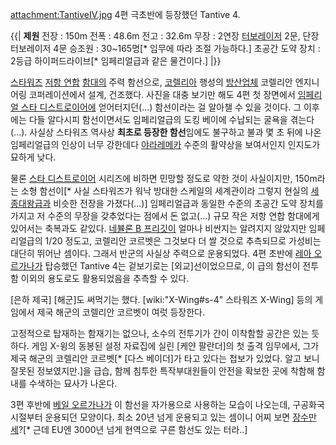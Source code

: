attachment:TantiveIV.jpg
4편 극초반에 등장했던 Tantive 4.

{{|
'''제원''' 
전장 : 150m
전폭 : 48.6m
전고 : 32.6m
무장 : 2연장 [[터보레이저]] 2문, 단장 터보레이저 4문
승조원 : 30~165명[* 임무에 따라 조절 가능하다.]
초공간 도약 장치 : 2등급 하이퍼드라이브[* 임페리얼급과 같은 물건이다.]
|}}


[[스타워즈]] [[저항 연합]] [[함대]]의 주력 함선으로, [[코렐리아]] 행성의 [[방산업체]] 코렐리안 엔지니어링 코퍼레이션에서 설계, 건조했다. 사진을 대충 보기만 해도 4편 첫 장면에서 [[임페리얼 스타 디스트로이어]]에 얻어터지던(...) 함선이라는 걸 알아챌 수 있을 것이다. 그 이후에는 다들 알다시피 함선이면서도 임페리얼급의 도킹 베이에 수납되는 굴욕을 겪는다(...). 사실상 스타워즈 역사상 '''최초로 등장한 함선'''임에도 불구하고 불과 몇 초 뒤에 나온 임페리얼급의 인상이 너무 강한데다 [[야라레메카]] 수준의 활약상을 보여서인지 인지도가 묘하게 낮다.

물론 [[스타 디스트로이어]] 시리즈에 비하면 민망할 정도로 약한 것이 사실이지만, 150m라는 소형 함선이[* 사실 스타워즈가 워낙 방대한 스케일의 세계관이라 그렇지 현실의 [[세종대왕급]]과 비슷한 전장을 가졌다(...)] 임페리얼급과 동일한 수준의 초공간 도약 장치를 가지고 저 수준의 무장을 갖추었다는 점에서 돈 없고(...) 규모 작은 저항 연합 함대에게 있어서는 축복과도 같있다. [[네뷸론 B 프리깃]]이 얼마나 비싼지는 알려지지 않았지만 임페리얼급의 1/20 정도고, 코렐리안 코르벳은 그것보다 더 쌀 것으로 추측되므로 가성비는 대단히 뛰어난 셈이다. 그래서 반군의 사실상 주력으로 운용되었다. 4편 초반에 [[레아 오르가나]]가 탑승했던 Tantive 4는 겉보기로는 [외교]선이었으므로, 이 급의 함선이 전투함 이외의 용도로도 활용되었음을 추측할 수 있다.

[은하 제국] [해군]도 써먹기는 했다. [wiki:"X-Wing#s-4" 스타워즈 X-Wing] 등의 게임에서 제국 해군의 코렐리안 코르벳이 여럿 등장한다.

고정적으로 탑재하는 함재기는 없으나, 소수의 전투기가 간이 이착함할 공간은 있는 듯 하다. 게임 X-윙의 동봉된 설정 자료집에 실린 [케얀 팔란더]의 첫 출격 임무에서, 그가 제국 해군의 코렐리안 코르벳[* [다스 베이더]가 타고 있다는 첩보가 있었다. 알고 보니 잘못된 정보였지만.]을 급습, 함께 침투한 특작부대원들이 안전을 확보한 곳에 착함해 함내를 수색하는 묘사가 나온다.

3편 후반에 [[베일 오르가나]]가 이 함선을 자가용으로 사용하는 모습이 나오는데, 구공화국 시절부터 운용되던 모양이다. 최소 20년 넘게 운용되고 있는 셈이니 어찌 보면 [[장수만세]]?[* 근데 EU엔 3000년 넘게 현역으로 구른 함선도 있는 터라..]

